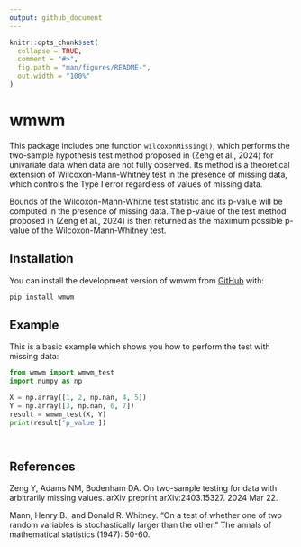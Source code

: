 ```yaml
---
output: github_document
---
```


<!-- README.md is generated from README.Rmd. Please edit that file -->

```r
knitr::opts_chunk$set(
  collapse = TRUE,
  comment = "#>",
  fig.path = "man/figures/README-",
  out.width = "100%"
)
```

# wmwm

<!-- badges: start -->
<!-- badges: end -->

This package includes one function `wilcoxonMissing()`, which performs the two-sample hypothesis test method proposed in (Zeng et al., 2024) for univariate data when data are not fully observed. Its method is a theoretical extension of Wilcoxon-Mann-Whitney test in the presence of missing data, which controls the Type I error regardless of values of missing data.

Bounds of the Wilcoxon-Mann-Whitne test statistic and its p-value will be computed in the presence of missing data. The p-value of the test method proposed in (Zeng et al., 2024) is then returned as the maximum possible p-value of the Wilcoxon-Mann-Whitney test.

## Installation

You can install the development version of wmwm from [GitHub](https://github.com/) with:

``` sh
pip install wmwm
```

## Example

This is a basic example which shows you how to perform the test with missing data:

```python
from wmwm import wmwm_test
import numpy as np

X = np.array([1, 2, np.nan, 4, 5])
Y = np.array([3, np.nan, 6, 7])
result = wmwm_test(X, Y)
print(result['p_value'])
```
```python
```


```python
```

## References 

Zeng Y, Adams NM, Bodenham DA. On two-sample testing for data with arbitrarily 
missing values. arXiv preprint arXiv:2403.15327. 2024 Mar 22.

Mann, Henry B., and Donald R. Whitney. "On a test of whether one of two random variables is stochastically larger than the other." The annals of mathematical statistics (1947): 50-60.
